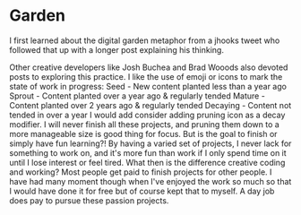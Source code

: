 
<Meta title="menu/organisms/garden" />

# Garden

<Paragraph>I first learned about the digital garden metaphor from a <Link url="https://twitter.com/jhooks/status/1258097024139849729">jhooks tweet</Link> who followed that up with a <Link url="https://joelhooks.com/digital-garden">longer post</Link> explaining his thinking.
</Paragraph>

<Paragraph>
 Other creative developers like <Link url="https://joshbuchea.com/whats-a-digital-garden/">Josh Buchea</Link> and <Link url="https://garden.bradwoods.io/about">Brad Wooods</Link> also devoted posts to exploring this practice.
</Paragraph>

<Paragraph>
I like the use of emoji or icons to mark the state of work in progress:
</Paragraph>

<List>
  <ListItem>Seed - New content planted less than a year ago</ListItem>
  <ListItem>Sprout - Content planted over a year ago & regularly tended</ListItem>
  <ListItem>Mature - Content planted over 2 years ago & regularly tended</ListItem>
  <ListItem>Decaying - Content not tended in over a year</ListItem>
</List>

<Paragraph>
I would add consider adding pruning icon as a decay modifier. I will never finish all these projects, and pruning them down to a more manageable size is good thing for focus. But is the goal to finish or simply have fun learning?! By having a varied set of projects, I never lack for something to work on, and it's more fun than work if I only spend time on it until I lose interest or feel tired. 
</Paragraph>

<Paragraph>
What then is the difference creative coding and working? Most people get paid to finish projects for other people. I have had many moment though when I've enjoyed the work so much so that I would have done it for free but of course kept that to myself. A day job does pay to pursue these passion projects.
</Paragraph>

<Canvas>
  <Story name="garden">
    <Garden config={{
                  url: 'https://i.pinimg.com/originals/c2/99/c8/c299c825b1d9adf653a03760880c2d81.jpg',
                  a11y: 'wolf',
                  text: 'Wolf',
                  route: '/login',
                }} />
  </Story>
</Canvas>